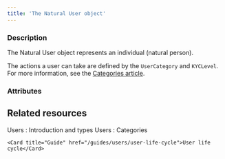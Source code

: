 ```yaml
---
title: 'The Natural User object'
---
```


  
### Description
The Natural User object represents an individual (natural person).  

The actions a user can take are defined by the `UserCategory` and `KYCLevel`. For more information, see the [Categories article](/guides/users/categories).  

### Attributes  

<Address4 />  

<FirstName3 />  

<LastName3 />  

<Birthday1 />  

<Nationality1 />  

<CountryOfResidence />  

<Occupation />  

<IncomeRange />  

<ProofOfIdentity />  

<ProofOfAddress />  

<Capacity />  

<Id />  

<Tag1 />  

<CreationDate />  

<PersonType />  

<Email3 />  

<KYCLevel />  

<TermsAndConditionsAccepted />  

<TermsAndConditionsAcceptedDate />  

<UserCategory />  

<UserStatus />

## Related resources

<CardGroup cols={2}>
    <Card title="Guide" href="/guides/users/types">Users : Introduction and types</Card>
    <Card title="Guide" href="/guides/users/categories">Users : Categories</Card>
    
    <Card title="Guide" href="/guides/users/user-life-cycle">User life cycle</Card>  
</CardGroup>